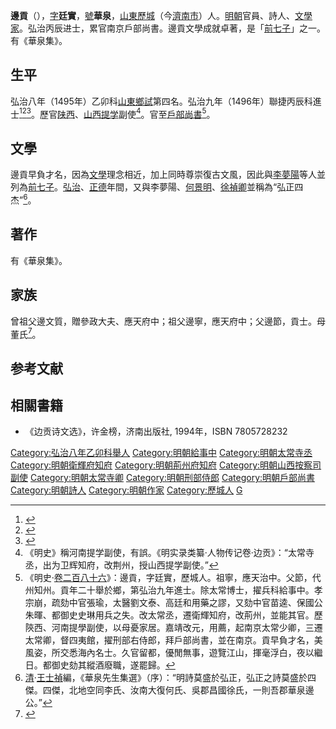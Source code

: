 {{明清人物信息框
| 姓名 = 邊貢
| 原名 =
| 圖片名稱 = 邊貢.png
| 圖片大小 =
| 圖片說明 = 《邊尚書華泉公像》，現藏[[山東省博物館|山東省博物館]]
| 最高職務 = 資政大夫南京戶部尚書
| 國家 = 大明 
| 爵位 =
| 籍貫 = [[山東等處承宣布政使司|山東]][[歷城縣|歷城縣]]（今[[濟南市|濟南市]]）
| 族裔 = 
| 字號 = 字廷實，號華泉
| 諡號 =
| 出生日期 = 成化十二年（1476年）
| 出生地點 = [[山東等處承宣布政使司|山東]][[歷城縣|歷城縣]]（今[[濟南市|濟南市]]）
| 逝世日期 = 嘉靖十一年（1532年）
| 逝世地點 = [[山東等處承宣布政使司|山東]][[歷城縣|歷城縣]]（今[[濟南市|濟南市]]）
| 墓葬 =
| 配偶 = 
| 親屬 = 
| 出身 =
* 弘治八年乙卯科山東鄉試舉人
* 弘治九年丙辰科同進士出身
| 經歷 =
| 著作 =  
*《華泉集》
}}
'''邊貢'''（{{bd|1476年||1532年|catIdx=B边}}），[[表字|字]]'''廷實'''，[[號|號]]'''華泉'''，[[山東等處承宣布政使司|山東]][[歷城縣|歷城]]（今[[濟南市|濟南市]]）人。[[明朝|明朝]]官員、詩人、[[文學家|文學家]]。弘治丙辰进士，累官南京戶部尚書。邊貢文學成就卓著，是「[[前七子|前七子]]」之一。有《華泉集》。

== 生平 ==
弘治八年（1495年）乙卯科[[山東等處承宣布政使司|山東]][[鄉試|鄉試]]第四名。弘治九年（1496年）聯捷丙辰科進士<ref>{{Cite book|title=《[[皇明贡举考|皇明贡举考]]》卷五|last=（明）[[张朝瑞|张朝瑞]]|first=|publisher=《续修四库全书》史部第828册|year=|isbn=|location=|pages=}}</ref><ref>{{Cite book|title=贡举志五种 上|last=鲁小俊，江俊伟著|first=|publisher=武汉：武汉大学出版社|year=2009|isbn=978-7-307-07043-1|location=|pages=}}</ref><ref>{{Cite book|title=近代中国史料丛刊续辑 785-790 明清进士题名录索引 1-6|last=朱保炯，谢沛霖|first=|publisher=文海出版社|year=1981|isbn=|location=台湾|pages=2485-2490}}</ref>。歷官[[陝西等處承宣布政使司|陕西]]、[[山西等處承宣布政使司|山西]][[提学|提学]]副使<ref>《明史》稱河南提学副使，有誤。《明实录类纂·人物传记卷·边贡》：“太常寺丞，出为卫辉知府，改荆州，授山西提学副使。”</ref>。官至[[戶部尚書|戶部尚書]]<ref>《明史·[[s:明史/卷286|卷二百八十六]]》：邊貢，字廷實，歷城人。祖寧，應天治中。父節，代州知州。貢年二十舉於鄉，第弘治九年進士。除太常博士，擢兵科給事中。孝宗崩，疏劾中官張瑜，太醫劉文泰、高廷和用藥之謬，又劾中官苗逵、保國公朱暉、都御史史琳用兵之失。改太常丞，遷衛輝知府，改荊州，並能其官。歷陝西、河南提學副使，以母憂家居。嘉靖改元，用薦，起南京太常少卿，三遷太常卿，督四夷館，擢刑部右侍郎，拜戶部尚書，並在南京。貢早負才名，美風姿，所交悉海內名士。久官留都，優閒無事，遊覽江山，揮毫浮白，夜以繼日。都御史劾其縱酒廢職，遂罷歸。</ref>。

==文學==
邊貢早負才名，因為[[文學|文學]]理念相近，加上同時尊崇復古文風，因此與[[李夢陽|李夢陽]]等人並列為[[前七子|前七子]]。[[弘治|弘治]]、[[正德_(明朝)|正德]]年間，又與李夢陽、[[何景明|何景明]]、[[徐禎卿|徐禎卿]]並稱為“弘正四杰”<ref>[[清|清]]·[[王士禎|王士禎]]編，《華泉先生集選》（序）：“明詩莫盛於弘正，弘正之詩莫盛於四傑。四傑，北地空同李氏、汝南大復何氏、吳郡昌國徐氏，一則吾郡華泉邊公。”</ref>。

==著作==
有《華泉集》。

== 家族 ==
曾祖父邊文質，贈參政大夫、應天府中；祖父邊寧，應天府中；父邊節，貢士。母董氏<ref>{{Cite book|title=天一阁藏明代科举录选刊 登科录 点校本|last=龚延明主编|first=|publisher=宁波出版社|year=2016|isbn=978-7-5526-2320-8|location=宁波|pages=|quote=《明代登科錄彙編》之《弘治九年進士登科錄》}}</ref>。

==参考文献==
{{reflist}}

==相關書籍==
*《边贡诗文选》，许金榜，济南出版社, 1994年，ISBN 7805728232

{{start box}}
{{s-off}}
{{s-before|[[車梁|車梁]]}}
{{s-title|明朝荊州府知府|正德年間}}
{{s-after|[[蔣瑤|蔣瑤]]}}
{{end box}}

{{並稱|弘正四傑|[[李夢陽|李夢陽]] - [[何景明|何景明]] - [[徐禎卿|徐禎卿]] - [[邊貢|邊貢]]}}
{{明朝前七子}}
{{並稱|弘治十才子|[[李夢陽|李夢陽]] - [[何景明|何景明]] - [[徐禎卿|徐禎卿]] - [[邊貢|邊貢]] - [[朱应登|朱應登]] - [[顧璘|顧璘]] - [[陳沂_(正德進士)|陳沂]] - [[鄭善夫|鄭善夫]] - [[康海|康海]] - [[王九思|王九思]]}}

{{權威控制}}
{{弘治九年丙辰科殿試金榜}}
{{DEFAULTSORT:Bian邊}}

[[Category:弘治八年乙卯科舉人|Category:弘治八年乙卯科舉人]]
[[Category:明朝給事中|Category:明朝給事中]]
[[Category:明朝太常寺丞|Category:明朝太常寺丞]]
[[Category:明朝衛輝府知府|Category:明朝衛輝府知府]]
[[Category:明朝荊州府知府|Category:明朝荊州府知府]]
[[Category:明朝山西按察司副使|Category:明朝山西按察司副使]]
[[Category:明朝太常寺卿|Category:明朝太常寺卿]]
[[Category:明朝刑部侍郎|Category:明朝刑部侍郎]]
[[Category:明朝戶部尚書|Category:明朝戶部尚書]]
[[Category:明朝詩人|Category:明朝詩人]]
[[Category:明朝作家|Category:明朝作家]]
[[Category:歷城人|Category:歷城人]]
[[Category:边姓|G]]